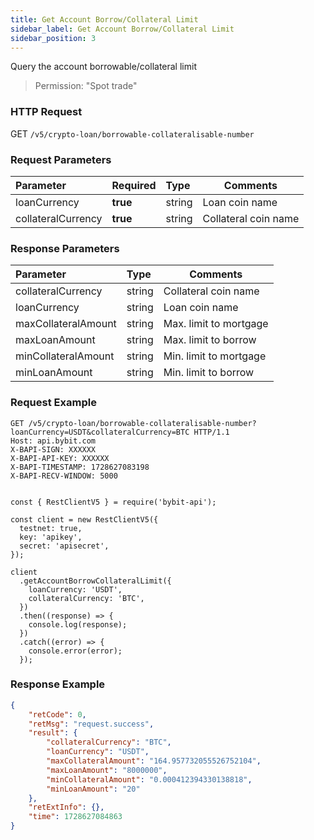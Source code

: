 ```yaml
---
title: Get Account Borrow/Collateral Limit
sidebar_label: Get Account Borrow/Collateral Limit
sidebar_position: 3
---
```

Query the account borrowable/collateral limit
> Permission: "Spot trade"

### HTTP Request
GET `/v5/crypto-loan/borrowable-collateralisable-number`

### Request Parameters
| Parameter | Required | Type | Comments|
|:----- |:-------|:-----|------ |
|loanCurrency|**true**|string|Loan coin name|
|collateralCurrency|**true**|string|Collateral coin name|

### Response Parameters
| Parameter | Type | Comments|
|:----- |:-----|----- |
|collateralCurrency|string|Collateral coin name|
|loanCurrency|string |Loan coin name |
|maxCollateralAmount|string |Max. limit to mortgage|
|maxLoanAmount|string |Max. limit to borrow|
|minCollateralAmount|string |Min. limit to mortgage|
|minLoanAmount|string |Min. limit to borrow|

### Request Example

<Tabs groupId="programming-languages">
<TabItem value="http" label="HTTP">

```http
GET /v5/crypto-loan/borrowable-collateralisable-number?loanCurrency=USDT&collateralCurrency=BTC HTTP/1.1
Host: api.bybit.com
X-BAPI-SIGN: XXXXXX
X-BAPI-API-KEY: XXXXXX
X-BAPI-TIMESTAMP: 1728627083198
X-BAPI-RECV-WINDOW: 5000
```

</TabItem>
<TabItem value="python" label="Python">

```python

```

</TabItem>

<TabItem value="Node" label="Node.js">

```n4js
const { RestClientV5 } = require('bybit-api');

const client = new RestClientV5({
  testnet: true,
  key: 'apikey',
  secret: 'apisecret',
});

client
  .getAccountBorrowCollateralLimit({
    loanCurrency: 'USDT',
    collateralCurrency: 'BTC',
  })
  .then((response) => {
    console.log(response);
  })
  .catch((error) => {
    console.error(error);
  });
```

</TabItem>
</Tabs>

### Response Example

```json
{
    "retCode": 0,
    "retMsg": "request.success",
    "result": {
        "collateralCurrency": "BTC",
        "loanCurrency": "USDT",
        "maxCollateralAmount": "164.957732055526752104",
        "maxLoanAmount": "8000000",
        "minCollateralAmount": "0.000412394330138818",
        "minLoanAmount": "20"
    },
    "retExtInfo": {},
    "time": 1728627084863
}
```
